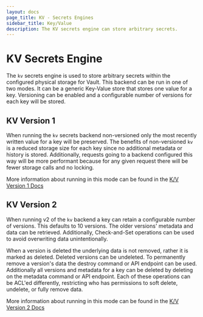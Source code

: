 ```yaml
---
layout: docs
page_title: KV - Secrets Engines
sidebar_title: Key/Value
description: The KV secrets engine can store arbitrary secrets.
---
```


# KV Secrets Engine

The `kv` secrets engine is used to store arbitrary secrets within the
configured physical storage for Vault. This backend can be run in one of two
modes. It can be a generic Key-Value store that stores one value for a key.
Versioning can be enabled and a configurable number of versions for each key
will be stored.

## KV Version 1

When running the `kv` secrets backend non-versioned only the most recently
written value for a key will be preserved. The benefits of non-versioned `kv`
is a reduced storage size for each key since no additional metadata or history
is stored. Additionally, requests going to a backend configured this way will be
more performant because for any given request there will be fewer storage calls
and no locking.

More information about running in this mode can be found in the [K/V Version 1
Docs](/docs/secrets/kv/kv-v1.html)

## KV Version 2

When running v2 of the `kv` backend a key can retain a configurable number of
versions. This defaults to 10 versions. The older versions' metadata and data
can be retrieved. Additionally, Check-and-Set operations can be used to avoid
overwriting data unintentionally.  

When a version is deleted the underlying data is not removed, rather it is
marked as deleted. Deleted versions can be undeleted. To permanently remove a
version's data the destroy command or API endpoint can be used. Additionally all
versions and metadata for a key can be deleted by deleting on the metadata
command or API endpoint. Each of these operations can be ACL'ed differently,
restricting who has permissions to soft delete, undelete, or fully remove data.

More information about running in this mode can be found in the [K/V Version 2
Docs](/docs/secrets/kv/kv-v2.html)
